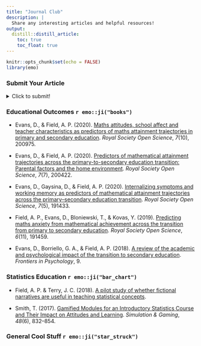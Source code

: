 ```yaml
---
title: "Journal Club"
description: |
  Share any interesting articles and helpful resources!
output:
  distill::distill_article:
    toc: true
    toc_float: true
---
```


```r
knitr::opts_chunk$set(echo = FALSE)
library(emo)
```

### Submit Your Article

<details>
  <summary>Click to submit!</summary>

<iframe src="https://docs.google.com/forms/d/e/1FAIpQLScF44oNJpPyI2pjVqoB8BQcIa6Z47D8vM-t_118LCILPSfxjA/viewform?embedded=true" width="640" height="300" frameborder="0" marginheight="0" marginwidth="0">Loading…</iframe>

</details>



### Educational Outcomes `r emo::ji("books")`

- Evans, D., & Field, A. P. (2020). [Maths attitudes, school affect and teacher characteristics as predictors of maths attainment trajectories in primary and secondary education](https://doi.org/10.1098/rsos.200975). *Royal Society Open Science*, *7*(10), 200975. 

- Evans, D., & Field, A. P. (2020). [Predictors of mathematical attainment trajectories across the primary-to-secondary education transition: Parental factors and the home environment](https://doi.org/10.1098/rsos.200422). *Royal Society Open Science*, *7*(7), 200422. 

- Evans, D., Gaysina, D., & Field, A. P. (2020). [Internalizing symptoms and working memory as predictors of mathematical attainment trajectories across the primary–secondary education transition](https://doi.org/10.1098/rsos.191433). *Royal Society Open Science*, *7*(5), 191433. 

- Field, A. P., Evans, D., Bloniewski, T., & Kovas, Y. (2019). [Predicting maths anxiety from mathematical achievement across the transition from primary to secondary education](https://doi.org/10.1098/rsos.191459). *Royal Society Open Science*, *6*(11), 191459. 

- Evans, D., Borriello, G. A., & Field, A. P. (2018). [A review of the academic and psychological impact of the transition to secondary education](https://doi.org/10.3389/fpsyg.2018.01482). *Frontiers in Psychology*, 9. 
 


### Statistics Education `r emo::ji("bar_chart")`

- Field, A. P. & Terry, J. C. (2018). [A pilot study of whether fictional narratives are useful in teaching statistical concepts](http://www.discoveringstatistics.com/docs/rss_poster_2018.pdf).

- Smith, T. (2017). [Gamified Modules for an Introductory Statistics Course and Their Impact on Attitudes and Learning](https://doi.org/10.1177/1046878117731888). *Simulation & Gaming*, *48*(6), 832–854. 


### General Cool Stuff `r emo::ji("star_struck")`

<br>
<br>
<br>













